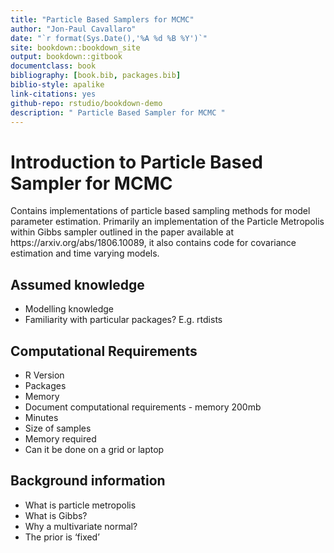 ```yaml
--- 
title: "Particle Based Samplers for MCMC"
author: "Jon-Paul Cavallaro"
date: "`r format(Sys.Date(),'%A %d %B %Y')`"
site: bookdown::bookdown_site
output: bookdown::gitbook
documentclass: book
bibliography: [book.bib, packages.bib]
biblio-style: apalike
link-citations: yes
github-repo: rstudio/bookdown-demo
description: " Particle Based Sampler for MCMC "
---
```


# Introduction to Particle Based Sampler for MCMC

Contains implementations of particle based sampling methods for model parameter estimation. Primarily an implementation of the Particle Metropolis within Gibbs sampler outlined in the paper available at https://arxiv.org/abs/1806.10089, it also contains code for covariance estimation and time varying models.

## Assumed knowledge
- Modelling knowledge
- Familiarity with particular packages? E.g. rtdists


## Computational Requirements
* R Version
* Packages
* Memory
* Document computational requirements - memory 200mb
* Minutes
* Size of samples
* Memory required
* Can it be done on a grid or laptop

## Background information

* What is particle metropolis
* What is Gibbs?
* Why a multivariate normal?
* The prior is 'fixed'

